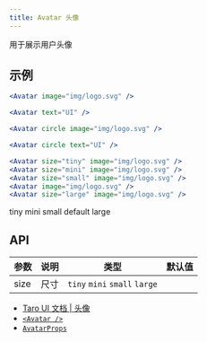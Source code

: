 ```yaml
---
title: Avatar 头像
---
```


用于展示用户头像

## 示例


```jsx title="头像"
<Avatar image="img/logo.svg" />
```

<UI>
    <Avatar image={useBaseUrl('img/logo.svg')} />
</UI>

```jsx title="文字"
<Avatar text="UI" />
```

<UI>
    <Avatar text="UI" />
</UI>

```jsx title="圆形头像"
<Avatar circle image="img/logo.svg" />
```

<UI>
    <Avatar circle image={useBaseUrl('img/logo.svg')} />
</UI>

```jsx title="圆形文字"
<Avatar circle text="UI" />
```

<UI>
    <Avatar circle text="UI" />
</UI>

```jsx title="尺寸"
<Avatar size="tiny" image="img/logo.svg" />
<Avatar size="mini" image="img/logo.svg" />
<Avatar size="small" image="img/logo.svg" />
<Avatar image="img/logo.svg" />
<Avatar size="large" image="img/logo.svg" />
```

<div style={{ display: 'flex', justifyContent: 'space-around', alignItems: 'center' }}>
    <UI>
        tiny
        <Avatar size="tiny" image={useBaseUrl('img/logo.svg')} />
    </UI>
    <UI>
        mini
        <Avatar size="mini" image={useBaseUrl('img/logo.svg')} />
    </UI>
    <UI>
        small
        <Avatar size="small" image={useBaseUrl('img/logo.svg')} />
    </UI>
    <UI>
        default
        <Avatar image={useBaseUrl('img/logo.svg')} />
    </UI>
    <UI>
        large
        <Avatar size="large" image={useBaseUrl('img/logo.svg')} />
    </UI>
</div>

## API

| 参数 | 说明 | 类型                          | 默认值 |
| ---- | ---- | ----------------------------- | ------ |
| size | 尺寸 | `tiny` `mini` `small` `large` |        |

-   [Taro UI 文档 | 头像](https://taro-ui.jd.com/#/docs/avatar)
-   [`<Avatar />`](modules/_avatar_.md)
-   [`AvatarProps`](interfaces/_avatar_.avatarprops.md)
